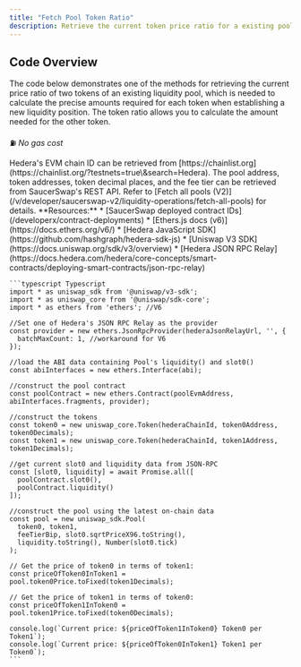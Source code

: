 ```yaml
---
title: "Fetch Pool Token Ratio"
description: Retrieve the current token price ratio for a existing pool
---
```


## Code Overview

The code below demonstrates one of the methods for retrieving the current price ratio of two tokens of an existing liquidity pool, which is needed to calculate the precise amounts required for each token when establishing a new liquidity position. The token ratio allows you to calculate the amount needed for the other token.

⛽ *No gas cost*

<Note>
  Hedera's EVM chain ID can be retrieved from [https://chainlist.org](https://chainlist.org/?testnets=true\&search=Hedera).
</Note>

<Tip>
  The pool address, token addresses, token decimal places, and the fee tier can be retrieved from SaucerSwap's REST API. Refer to [Fetch all pools (V2)](/v/developer/saucerswap-v2/liquidity-operations/fetch-all-pools) for details.
</Tip>

<Tabs>
  <Tab title="Javascript SDK">
    **Resources:**
    * [SaucerSwap deployed contract IDs](/developerx/contract-deployments)
    * [Ethers.js docs (v6)](https://docs.ethers.org/v6/)
    * [Hedera JavaScript SDK](https://github.com/hashgraph/hedera-sdk-js)
    * [Uniswap V3 SDK](https://docs.uniswap.org/sdk/v3/overview)
    * [Hedera JSON RPC Relay](https://docs.hedera.com/hedera/core-concepts/smart-contracts/deploying-smart-contracts/json-rpc-relay)

    ```typescript Typescript
    import * as uniswap_sdk from '@uniswap/v3-sdk';
    import * as uniswap_core from '@uniswap/sdk-core';
    import * as ethers from 'ethers'; //V6

    //Set one of Hedera's JSON RPC Relay as the provider
    const provider = new ethers.JsonRpcProvider(hederaJsonRelayUrl, '', {
      batchMaxCount: 1, //workaround for V6
    });

    //load the ABI data containing Pool's liquidity() and slot0()
    const abiInterfaces = new ethers.Interface(abi);

    //construct the pool contract
    const poolContract = new ethers.Contract(poolEvmAddress, abiInterfaces.fragments, provider);

    //construct the tokens
    const token0 = new uniswap_core.Token(hederaChainId, token0Address, token0Decimals);
    const token1 = new uniswap_core.Token(hederaChainId, token1Address, token1Decimals);

    //get current slot0 and liquidity data from JSON-RPC
    const [slot0, liquidity] = await Promise.all([
      poolContract.slot0(),
      poolContract.liquidity()
    ]);

    //construct the pool using the latest on-chain data
    const pool = new uniswap_sdk.Pool(
      token0, token1, 
      feeTierBip, slot0.sqrtPriceX96.toString(),
      liquidity.toString(), Number(slot0.tick)
    );

    // Get the price of token0 in terms of token1:
    const priceOfToken0InToken1 = pool.token0Price.toFixed(token1Decimals);

    // Get the price of token1 in terms of token0:
    const priceOfToken1InToken0 = pool.token1Price.toFixed(token0Decimals);

    console.log(`Current price: ${priceOfToken1InToken0} Token0 per Token1`);
    console.log(`Current price: ${priceOfToken0InToken1} Token1 per Token0`);
    ```
  </Tab>
</Tabs>